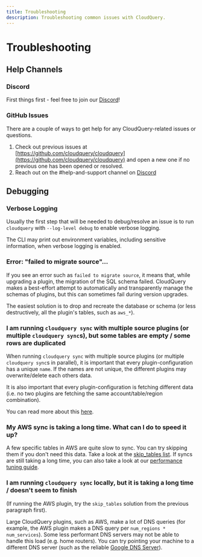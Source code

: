 ```yaml
---
title: Troubleshooting
description: Troubleshooting common issues with CloudQuery.
---
```



# Troubleshooting

## Help Channels

### Discord

First things first - feel free to join our [Discord](https://www.cloudquery.io/discord)!

### GitHub Issues

There are a couple of ways to get help for any CloudQuery-related issues or questions.

1. Check out previous issues at [https://github.com/cloudquery/cloudquery](https://github.com/cloudquery/cloudquery) and open a new one if no previous one has been opened or resolved.
2. Reach out on the #help-and-support channel on [Discord](https://www.cloudquery.io/discord)

## Debugging

### Verbose Logging

Usually the first step that will be needed to debug/resolve an issue is to run `cloudquery` with `--log-level debug` to enable verbose logging.

<Callout type="warning">
The CLI may print out environment variables, including sensitive information, when verbose logging is enabled.
</Callout>

### Error: "failed to migrate source"…

If you see an error such as `failed to migrate source`, it means that, while upgrading a plugin, the migration of the SQL schema failed.
CloudQuery makes a best-effort attempt to automatically and transparently manage the schemas of plugins, but this can sometimes fail during version upgrades.

The easiest solution is to drop and recreate the database or schema (or less destructively, all the plugin's tables, such as `aws_*`).

### I am running `cloudquery sync` with multiple source plugins (or multiple `cloudquery sync`s), but some tables are empty / some rows are duplicated

When running `cloudquery sync` with multiple source plugins (or multiple `cloudquery sync`s in parallel),
it is important that every plugin-configuration has a unique `name`. If the names are not unique,
the different plugins may overwrite/delete each others data.

It is also important that every plugin-configuration is fetching different data (i.e. no two plugins are fetching the same account/table/region combination).

You can read more about this [here](/docs/advanced-topics/running-cloudquery-in-parallel).

### My AWS sync is taking a long time. What can I do to speed it up?

A few specific tables in AWS are quite slow to sync. You can try skipping them if you don't need this data.
Take a look at the [skip_tables list](/docs/plugins/sources/aws/configuration#skipping-tables-with-configuration-parameters).
If syncs are still taking a long time, you can also take a look at our [performance tuning guide](/docs/advanced-topics/performance-tuning).

### I am running `cloudquery sync` locally, but it is taking a long time / doesn't seem to finish

(If running the AWS plugin, try the `skip_tables` solution from the previous paragraph first).

Large CloudQuery plugins, such as AWS, make a lot of DNS queries (for example, the AWS plugin makes a DNS query per `num_regions * num_services`).
Some less performant DNS servers may not be able to handle this load (e.g. home routers).
You can try pointing your machine to a different DNS server (such as the reliable [Google DNS Server](https://developers.google.com/speed/public-dns)).